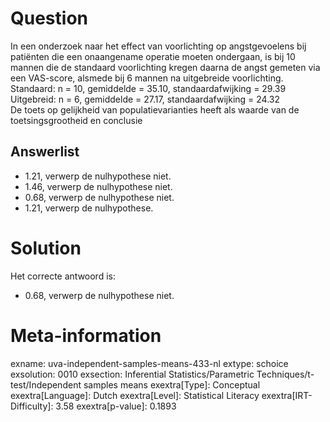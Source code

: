 Question
========

In een onderzoek naar het effect van voorlichting op angstgevoelens bij
patiënten die een onaangename operatie moeten ondergaan, is bij 10
mannen die de standaard voorlichting kregen daarna de angst gemeten via
een VAS-score, alsmede bij 6 mannen na uitgebreide voorlichting.\
Standaard: n = 10, gemiddelde = 35.10, standaardafwijking = 29.39\
Uitgebreid: n = 6, gemiddelde = 27.17, standaardafwijking = 24.32\
De toets op gelijkheid van populatievarianties heeft als waarde van de
toetsingsgrootheid en conclusie

Answerlist
----------

* 1.21, verwerp de nulhypothese niet.
* 1.46, verwerp de nulhypothese niet.
* 0.68, verwerp de nulhypothese niet.
* 1.21, verwerp de nulhypothese.

Solution
========

Het correcte antwoord is: 

* 0.68, verwerp de nulhypothese niet.

Meta-information
================
exname: uva-independent-samples-means-433-nl
extype: schoice
exsolution: 0010
exsection: Inferential Statistics/Parametric Techniques/t-test/Independent samples means
exextra[Type]: Conceptual
exextra[Language]: Dutch
exextra[Level]: Statistical Literacy
exextra[IRT-Difficulty]: 3.58
exextra[p-value]: 0.1893
